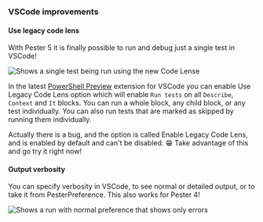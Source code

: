 ### VSCode improvements

#### Use legacy code lens

With Pester 5 it is finally possible to run and debug just a single test in VSCode!

![Shows a single test being run using the new Code Lense](docs/images/readme/single-test.gif)

In the latest [PowerShell Preview](https://marketplace.visualstudio.com/items?itemName=ms-vscode.PowerShell-Preview) extension for VSCode you can enable Use Legacy Code Lens option which will enable `Run tests` on all `Describe`, `Context` and `It` blocks. You can run a whole block, any child block, or any test individually. You can also run tests that are marked as skipped by running them individually.

Actually there is a bug, and the option is called Enable Legacy Code Lens, and is enabled by default and can't be disabled. 😁 Take advantage of this and go try it right now!

#### Output verbosity

You can specify verbosity in VSCode, to see normal or detailed output, or to take it from PesterPreference. This also works for Pester 4!

![Shows a run with normal preference that shows only errors](docs/images/readme/minimal-output.gif)